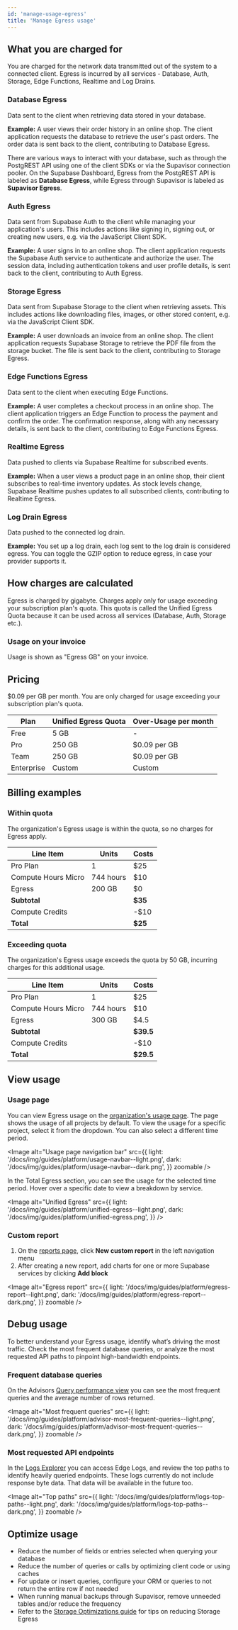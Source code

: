 ```yaml
---
id: 'manage-usage-egress'
title: 'Manage Egress usage'
---
```


## What you are charged for

You are charged for the network data transmitted out of the system to a connected client. Egress is incurred by all services - Database, Auth, Storage, Edge Functions, Realtime and Log Drains.

### Database Egress

Data sent to the client when retrieving data stored in your database.

**Example:** A user views their order history in an online shop. The client application requests the database to retrieve the user's past orders. The order data is sent back to the client, contributing to Database Egress.

<Admonition type="note">

There are various ways to interact with your database, such as through the PostgREST API using one of the client SDKs or via the Supavisor connection pooler. On the Supabase Dashboard, Egress from the PostgREST API is labeled as **Database Egress**, while Egress through Supavisor is labeled as **Supavisor Egress**.

</Admonition>

### Auth Egress

Data sent from Supabase Auth to the client while managing your application's users. This includes actions like signing in, signing out, or creating new users, e.g. via the JavaScript Client SDK.

**Example:** A user signs in to an online shop. The client application requests the Supabase Auth service to authenticate and authorize the user. The session data, including authentication tokens and user profile details, is sent back to the client, contributing to Auth Egress.

### Storage Egress

Data sent from Supabase Storage to the client when retrieving assets. This includes actions like downloading files, images, or other stored content, e.g. via the JavaScript Client SDK.

**Example:** A user downloads an invoice from an online shop. The client application requests Supabase Storage to retrieve the PDF file from the storage bucket. The file is sent back to the client, contributing to Storage Egress.

### Edge Functions Egress

Data sent to the client when executing Edge Functions.

**Example:** A user completes a checkout process in an online shop. The client application triggers an Edge Function to process the payment and confirm the order. The confirmation response, along with any necessary details, is sent back to the client, contributing to Edge Functions Egress.

### Realtime Egress

Data pushed to clients via Supabase Realtime for subscribed events.

**Example:** When a user views a product page in an online shop, their client subscribes to real-time inventory updates. As stock levels change, Supabase Realtime pushes updates to all subscribed clients, contributing to Realtime Egress.

### Log Drain Egress

Data pushed to the connected log drain.

**Example:** You set up a log drain, each log sent to the log drain is considered egress. You can toggle the GZIP option to reduce egress, in case your provider supports it.

## How charges are calculated

Egress is charged by gigabyte. Charges apply only for usage exceeding your subscription plan's quota. This quota is called the Unified Egress Quota because it can be used across all services (Database, Auth, Storage etc.).

### Usage on your invoice

Usage is shown as "Egress GB" on your invoice.

## Pricing

$0.09 per GB per month. You are only charged for usage exceeding your subscription plan's quota.

| Plan       | Unified Egress Quota | Over-Usage per month |
| ---------- | -------------------- | -------------------- |
| Free       | 5 GB                 | -                    |
| Pro        | 250 GB               | $0.09 per GB         |
| Team       | 250 GB               | $0.09 per GB         |
| Enterprise | Custom               | Custom               |

## Billing examples

### Within quota

The organization's Egress usage is within the quota, so no charges for Egress apply.

| Line Item           | Units     | Costs   |
| ------------------- | --------- | ------- |
| Pro Plan            | 1         | $25     |
| Compute Hours Micro | 744 hours | $10     |
| Egress              | 200 GB    | $0      |
| **Subtotal**        |           | **$35** |
| Compute Credits     |           | -$10    |
| **Total**           |           | **$25** |

### Exceeding quota

The organization's Egress usage exceeds the quota by 50 GB, incurring charges for this additional usage.

| Line Item           | Units     | Costs     |
| ------------------- | --------- | --------- |
| Pro Plan            | 1         | $25       |
| Compute Hours Micro | 744 hours | $10       |
| Egress              | 300 GB    | $4.5      |
| **Subtotal**        |           | **$39.5** |
| Compute Credits     |           | -$10      |
| **Total**           |           | **$29.5** |

## View usage

### Usage page

You can view Egress usage on the [organization's usage page](https://supabase.com/dashboard/org/_/usage). The page shows the usage of all projects by default. To view the usage for a specific project, select it from the dropdown. You can also select a different time period.

<Image
  alt="Usage page navigation bar"
  src={{
    light: '/docs/img/guides/platform/usage-navbar--light.png',
    dark: '/docs/img/guides/platform/usage-navbar--dark.png',
  }}
  zoomable
/>

In the Total Egress section, you can see the usage for the selected time period. Hover over a specific date to view a breakdown by service.

<Image
  alt="Unified Egress"
  src={{
    light: '/docs/img/guides/platform/unified-egress--light.png',
    dark: '/docs/img/guides/platform/unified-egress.png',
  }}
/>

### Custom report

1. On the [reports page](https://supabase.com/dashboard/project/_/reports), click **New custom report** in the left navigation menu
2. After creating a new report, add charts for one or more Supabase services by clicking **Add block**

<Image
  alt="Egress report"
  src={{
    light: '/docs/img/guides/platform/egress-report--light.png',
    dark: '/docs/img/guides/platform/egress-report--dark.png',
  }}
  zoomable
/>

## Debug usage

To better understand your Egress usage, identify what’s driving the most traffic. Check the most frequent database queries, or analyze the most requested API paths to pinpoint high-bandwidth endpoints.

### Frequent database queries

On the Advisors [Query performance view](https://supabase.com/dashboard/project/_/database/query-performance?preset=most_frequent&sort=calls&order=desc) you can see the most frequent queries and the average number of rows returned.

<Image
  alt="Most frequent queries"
  src={{
    light: '/docs/img/guides/platform/advisor-most-frequent-queries--light.png',
    dark: '/docs/img/guides/platform/advisor-most-frequent-queries--dark.png',
  }}
  zoomable
/>

### Most requested API endpoints

In the [Logs Explorer](https://supabase.com/dashboard/project/_/logs/explorer) you can access Edge Logs, and review the top paths to identify heavily queried endpoints. These logs currently do not include response byte data. That data will be available in the future too.

<Image
  alt="Top paths"
  src={{
    light: '/docs/img/guides/platform/logs-top-paths--light.png',
    dark: '/docs/img/guides/platform/logs-top-paths--dark.png',
  }}
  zoomable
/>

## Optimize usage

- Reduce the number of fields or entries selected when querying your database
- Reduce the number of queries or calls by optimizing client code or using caches
- For update or insert queries, configure your ORM or queries to not return the entire row if not needed
- When running manual backups through Supavisor, remove unneeded tables and/or reduce the frequency
- Refer to the [Storage Optimizations guide](/docs/guides/storage/production/scaling#egress) for tips on reducing Storage Egress
